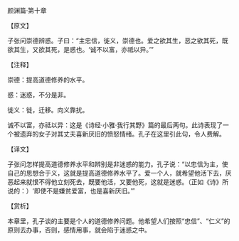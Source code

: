 

颜渊篇·第十章

【原文】

子张问崇德辨惑。子曰：“主忠信，徙义，崇德也。爱之欲其生，恶之欲其死，既欲其生，又欲其死，是惑也。‘诚不以富，亦祗以异。’”

【注释】

崇德：提高道德修养的水平。

惑：迷惑，不分是非。

徙义：徙，迁移。向义靠扰。

诚不以富，亦祗以异：这是《诗经·小雅·我行其野》篇的最后两句。此诗表现了一个被遗弃的女子对其丈夫喜新厌旧的愤怒情绪。孔子在这里引此句，令人费解。

【译文】

子张问怎样提高道德修养水平和辨别是非迷惑的能力。孔子说：“以忠信为主，使自己的思想合于义，这就是提高道德修养水平了。爱一个人，就希望他活下去，厌恶起来就恨不得他立刻死去，既要他活，又要他死，这就是迷惑。（正如《诗》所说的：）‘即使不是嫌贫爱富，也是喜新厌旧。’”

【赏析】

本章里，孔子谈的主要是个人的道德修养问题。他希望人们按照“忠信”、“仁义”的原则去办事，否则，感情用事，就会陷于迷惑之中。

